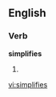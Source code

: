 ==English==

===Verb===
'''simplifies'''

# {{third-person singular of|[[simplify]]}}

[[vi:simplifies]]